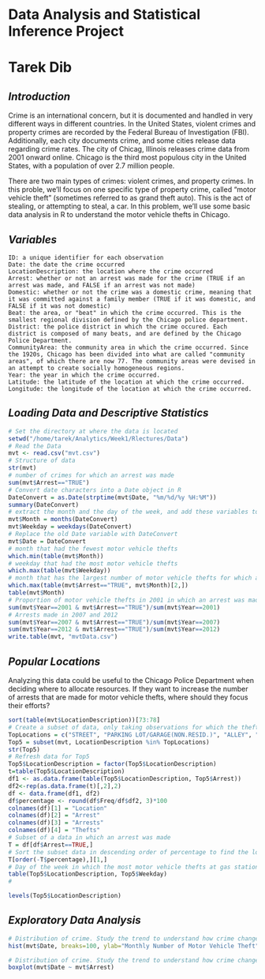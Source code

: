 Data Analysis and Statistical Inference Project 
========================================================
# Tarek Dib

## *Introduction*
Crime is an international concern, but it is documented and handled in very different ways in different countries. In the United States, violent crimes and property crimes are recorded by the Federal Bureau of Investigation (FBI).  Additionally, each city documents crime, and some cities release data regarding crime rates. The city of Chicag, Illinois releases crime data from 2001 onward online. Chicago is the third most populous city in the United States, with a population of over 2.7 million people.

There are two main types of crimes: violent crimes, and property crimes. In this proble, we'll focus on one specific type of property crime, called "motor vehicle theft" (sometimes referred to as grand theft auto). This is the act of stealing, or attempting to steal, a car. In this problem, we'll use some basic data analysis in R to understand the motor vehicle thefts in Chicago. 

## *Variables*
    ID: a unique identifier for each observation
    Date: the date the crime occurred
    LocationDescription: the location where the crime occurred
    Arrest: whether or not an arrest was made for the crime (TRUE if an arrest was made, and FALSE if an arrest was not made)
    Domestic: whether or not the crime was a domestic crime, meaning that it was committed against a family member (TRUE if it was domestic, and FALSE if it was not domestic)
    Beat: the area, or "beat" in which the crime occurred. This is the smallest regional division defined by the Chicago police department.
    District: the police district in which the crime occured. Each district is composed of many beats, and are defined by the Chicago Police Department.
    CommunityArea: the community area in which the crime occurred. Since the 1920s, Chicago has been divided into what are called "community areas", of which there are now 77. The community areas were devised in an attempt to create socially homogeneous regions.
    Year: the year in which the crime occurred.
    Latitude: the latitude of the location at which the crime occurred.
    Longitude: the longitude of the location at which the crime occurred.

## *Loading Data and Descriptive Statistics*
```r
# Set the directory at where the data is located
setwd("/home/tarek/Analytics/Week1/Rlectures/Data")
# Read the Data
mvt <- read.csv("mvt.csv")
# Structure of data
str(mvt)
# number of crimes for which an arrest was made
sum(mvt$Arrest=="TRUE")
# Convert date characters into a Date object in R
DateConvert = as.Date(strptime(mvt$Date, "%m/%d/%y %H:%M"))
summary(DateConvert)
# extract the month and the day of the week, and add these variables to our data frame mvt
mvt$Month = months(DateConvert)
mvt$Weekday = weekdays(DateConvert)
# Replace the old Date variable with DateConvert
mvt$Date = DateConvert
# month that had the fewest motor vehicle thefts
which.min(table(mvt$Month))
# weekday that had the most motor vehicle thefts 
which.max(table(mvt$Weekday))
# month that has the largest number of motor vehicle thefts for which an arrest was made
which.max(table(mvt$Arrest=="TRUE", mvt$Month)[2,])
table(mvt$Month)
# Proportion of motor vehicle thefts in 2001 in which an arrest was made
sum(mvt$Year==2001 & mvt$Arrest=="TRUE")/sum(mvt$Year==2001)
# Arrests made in 2007 and 2012
sum(mvt$Year==2007 & mvt$Arrest=="TRUE")/sum(mvt$Year==2007)
sum(mvt$Year==2012 & mvt$Arrest=="TRUE")/sum(mvt$Year==2012)
write.table(mvt, "mvtData.csv")
```

*Popular Locations*
--------------------------------------------------------------------------
Analyzing this data could be useful to the Chicago Police Department when deciding where to allocate resources. If they want to increase the number of arrests that are made for motor vehicle thefts, where should they focus their efforts?
```r
sort(table(mvt$LocationDescription))[73:78]
# Create a subset of data, only taking observations for which the theft happened in one of the top 5 locations
TopLocations = c("STREET", "PARKING LOT/GARAGE(NON.RESID.)", "ALLEY", "GAS STATION", "DRIVEWAY - RESIDENTIAL")
Top5 = subset(mvt, LocationDescription %in% TopLocations)
str(Top5)
# Refresh data for Top5
Top5$LocationDescription = factor(Top5$LocationDescription)
t=table(Top5$LocationDescription)
df1 <- as.data.frame(table(Top5$LocationDescription, Top5$Arrest))
df2<-rep(as.data.frame(t)[,2],2)
df <- data.frame(df1, df2)
df$percentage <- round(df$Freq/df$df2, 3)*100
colnames(df)[1] = "Location"
colnames(df)[2] = "Arrest"
colnames(df)[3] = "Arrests"
colnames(df)[4] = "Thefts"
# Subset of a data in which an arrest was made
T = df[df$Arrest==TRUE,]
# Sort the subset data in descending order of percentage to find the location at which the highest percentage of arrests were made
T[order(-T$percentage),][1,]
# Day of the week in which the most motor vehicle thefts at gas stations happen
table(Top5$LocationDescription, Top5$Weekday)
#

levels(Top5$LocationDescription)
```

## *Exploratory Data Analysis*
```r
# Distribution of crime. Study the trend to understand how crime changed over time
hist(mvt$Date, breaks=100, ylab="Monthly Number of Motor Vehicle Theft")
```

```r
# Distribution of crime. Study the trend to understand how crime changed over time
boxplot(mvt$Date ~ mvt$Arrest)
```

